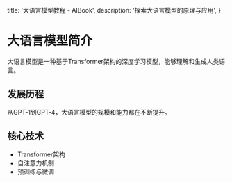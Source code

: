   title: '大语言模型教程 - AIBook',
  description: '探索大语言模型的原理与应用',
}

# 大语言模型简介

大语言模型是一种基于Transformer架构的深度学习模型，能够理解和生成人类语言。

## 发展历程

从GPT-1到GPT-4，大语言模型的规模和能力都在不断提升。

## 核心技术

- Transformer架构
- 自注意力机制
- 预训练与微调 